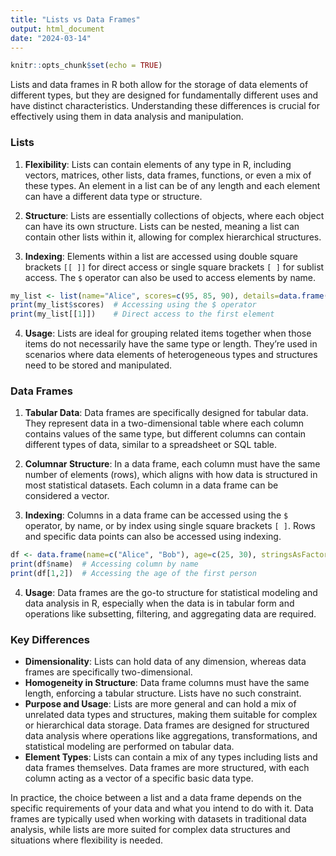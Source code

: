 ---
title: "Lists vs Data Frames"
output: html_document
date: "2024-03-14"
---

```{r setup, include=FALSE}
knitr::opts_chunk$set(echo = TRUE)
```

Lists and data frames in R both allow for the storage of data elements of different types, but they are designed for fundamentally different uses and have distinct characteristics. Understanding these differences is crucial for effectively using them in data analysis and manipulation.

### Lists

1.  **Flexibility**: Lists can contain elements of any type in R, including vectors, matrices, other lists, data frames, functions, or even a mix of these types. An element in a list can be of any length and each element can have a different data type or structure.

2.  **Structure**: Lists are essentially collections of objects, where each object can have its own structure. Lists can be nested, meaning a list can contain other lists within it, allowing for complex hierarchical structures.

3.  **Indexing**: Elements within a list are accessed using double square brackets `[[ ]]` for direct access or single square brackets `[ ]` for sublist access. The `$` operator can also be used to access elements by name.

```{r}
my_list <- list(name="Alice", scores=c(95, 85, 90), details=data.frame(age=25, gender="F"))
print(my_list$scores)  # Accessing using the $ operator
print(my_list[[1]])    # Direct access to the first element
```

4.  **Usage**: Lists are ideal for grouping related items together when those items do not necessarily have the same type or length. They're used in scenarios where data elements of heterogeneous types and structures need to be stored and manipulated.

### Data Frames

1.  **Tabular Data**: Data frames are specifically designed for tabular data. They represent data in a two-dimensional table where each column contains values of the same type, but different columns can contain different types of data, similar to a spreadsheet or SQL table.

2.  **Columnar Structure**: In a data frame, each column must have the same number of elements (rows), which aligns with how data is structured in most statistical datasets. Each column in a data frame can be considered a vector.

3.  **Indexing**: Columns in a data frame can be accessed using the `$` operator, by name, or by index using single square brackets `[ ]`. Rows and specific data points can also be accessed using indexing.

```{r}
df <- data.frame(name=c("Alice", "Bob"), age=c(25, 30), stringsAsFactors=FALSE)
print(df$name)  # Accessing column by name
print(df[1,2])  # Accessing the age of the first person
```

4.  **Usage**: Data frames are the go-to structure for statistical modeling and data analysis in R, especially when the data is in tabular form and operations like subsetting, filtering, and aggregating data are required.

### Key Differences

-   **Dimensionality**: Lists can hold data of any dimension, whereas data frames are specifically two-dimensional.
-   **Homogeneity in Structure**: Data frame columns must have the same length, enforcing a tabular structure. Lists have no such constraint.
-   **Purpose and Usage**: Lists are more general and can hold a mix of unrelated data types and structures, making them suitable for complex or hierarchical data storage. Data frames are designed for structured data analysis where operations like aggregations, transformations, and statistical modeling are performed on tabular data.
-   **Element Types**: Lists can contain a mix of any types including lists and data frames themselves. Data frames are more structured, with each column acting as a vector of a specific basic data type.

In practice, the choice between a list and a data frame depends on the specific requirements of your data and what you intend to do with it. Data frames are typically used when working with datasets in traditional data analysis, while lists are more suited for complex data structures and situations where flexibility is needed.
